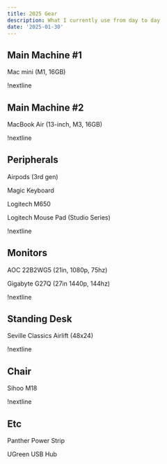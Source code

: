 ```yaml
---
title: 2025 Gear
description: What I currently use from day to day
date: '2025-01-30'
---
```


## Main Machine #1
Mac mini (M1, 16GB)

!nextline

## Main Machine #2
MacBook Air (13-inch, M3, 16GB)

!nextline

## Peripherals
Airpods (3rd gen)

Magic Keyboard

Logitech M650

Logitech Mouse Pad (Studio Series)

!nextline

## Monitors
AOC 22B2WG5 (21in, 1080p, 75hz)

Gigabyte G27Q (27in 1440p, 144hz)

!nextline

## Standing Desk
Seville Classics Airlift (48x24)

!nextline

## Chair
Sihoo M18

!nextline

## Etc
Panther Power Strip

UGreen USB Hub